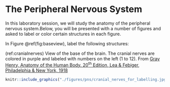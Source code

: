 # The Peripheral Nervous System

In this laboratory session, we will study the anatomy of the peripheral nervous system.Below, you will be presented with a number of figures and asked to label or color certain structures in each figure.

In Figure \@ref(fig:baseview), label the following structures:

(ref:cranialnerves) View of the base of the brain. The cranial nerves are colored in purple and labeled with numbers on the left (1 to 12). From [Gray Henry, Anatomy of the Human Body. 20^th^ Edition, Lea & Febiger, Philadelphia & New York, 1918](https://archive.org/details/anatomyofhumanbo1918gray/page/n6/mode/2up) 
 

```r
knitr::include_graphics("./figures/pns/cranial_nerves_for_labelling.jpg")
```


